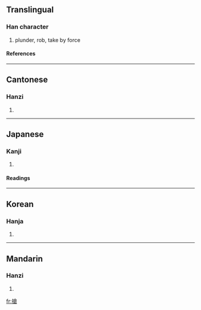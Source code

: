{{see|抢}}

==Translingual==
===Han character===
{{Han char|rn=64|rad=手|as=10|sn=13|four=5806<sub>7</sub>|canj=手人戈口 (QOIR)}}
# plunder, rob, take by force
====References====
{{Han ref|kx=0448.220|dkj=12525|dj=0799.130|hdz=31934.030|uh=6436|ud=25654|bh=B76D|bd=46957}}

----
==Cantonese==
===Hanzi===
{{yue-hanzi|jyut=|y=cheung2}}
# {{defn|Cantonese}}

----
==Japanese==
===Kanji===
{{ja-kanji|grade=|rs=手10}}
# {{defn|Japanese}} 
====Readings====
{{ja-readings|on=[[しょう]] (shō)|kun=[[つく]] (tsuku), [[こばむ]] (kobamu), [[とどく]] (todoku)}}

----
==Korean==
===Hanja===
{{ko-hanja|hangeul=창|eumhun=|rv=chang|mr=ch'ang|y=chang}}
# {{defn|Korean}}

----
==Mandarin==
===Hanzi===
{{cmn-hanzi|sim=抢|pin=[[qiǎng]] ([[qiang3]])|wg=ch'iang<sup>3</sup>}}
# {{defn|Mandarin}}

[[fr:搶]]